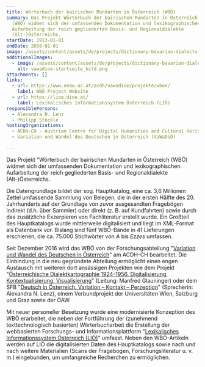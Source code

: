 ```yaml
---
title: Wörterbuch der bairischen Mundarten in Österreich (WBÖ)
summary: Das Projekt Wörterbuch der bairischen Mundarten in Österreich
  (WBÖ) widmet sich der umfassenden Dokumentation und lexikographischen
  Aufarbeitung der reich gegliederten Basis- und Regionaldialekte
  (Alt-)Österreichs.
startDate: 1913-01-01
endDate: 2038-01-01
image: /assets/content/assets/de/projects/dictionary-bavarian-dialects-austria-wboe/wboelogo_800px_transp2.png
additionalImages:
  - image: /assets/content/assets/de/projects/dictionary-bavarian-dialects-austria-wboe/additionalImages/vawadioe-startseite_bild.png
    alt: vawadioe-startseite_bild.png
attachments: []
links:
  - url: https://www.oeaw.ac.at/acdh/vawadioe/projekte/wboe/
    label: WBÖ Project Website
  - url: https://lioe.dioe.at/
    label: Lexikalisches Informationssystem Österreich (LIÖ)
responsiblePersons:
  - Alexandra N. Lenz
  - Philipp Stöckle
hostingOrganizations:
  - ACDH-CH - Austrian Centre for Digital Humanities and Cultural Heritage
  - Variation und Wandel des Deutschen in Österreich (VaWaDiÖ)

---
```

Das Projekt "Wörterbuch der bairischen Mundarten in Österreich (WBÖ) widmet sich der umfassenden Dokumentation und lexikographischen Aufarbeitung der reich gegliederten Basis- und Regionaldialekte (Alt-)Österreichs.

Die Datengrundlage bildet der sog. Hauptkatalog, eine ca. 3,6 Millionen Zettel umfassende Sammlung von Belegen, die in der ersten Hälfte des 20. Jahrhunderts auf der Grundlage von zuvor ausgesandten Fragebögen indirekt (d.h. über Sammler) oder direkt (z. B. auf Kundfahrten) sowie durch das zusätzliche Exzerpieren von Fachliteratur erstellt wurde. Ein Großteil des Hauptkatalogs wurde mittlerweile digitalisiert und liegt im XML-Format als Datenbank vor. Bislang sind fünf WBÖ-Bände in 41 Lieferungen erschienen, die ca. 75.000 Stichwörter von _A_ bis _Ezzes_ umfassen.

Seit Dezember 2016 wird das WBÖ von der Forschungsabteilung "[Variation und Wandel des Deutschen in Österreich](https://www.oeaw.ac.at/acdh/vawadioe/die-abteilung)" am ACDH-CH bearbeitet. Die Einbindung in die neu gegründete Abteilung ermöglicht einen engen Austausch mit weiteren dort ansässigen Projekten wie dem Projekt "[Österreichische Dialektkartographie 1924-1956. Digitalisierung, Kontextualisierung, Visualisierung](https://diauma.acdh.oeaw.ac.at/)" (Leitung: Manfred Glauninger) oder dem SFB "[Deutsch in Österreich. Variation – Kontakt – Perzeption](https://dioe.at/)" (Sprecherin: Alexandra N. Lenz), einem Verbundprojekt der Universitäten Wien, Salzburg und Graz sowie der ÖAW.

Mit neuer personeller Besetzung wurde eine modernisierte Konzeption des WBÖ erarbeitet, die neben der Fortführung der (zunehmend texttechnologisch basierten) Wörterbucharbeit die Erstellung der webbasierten Forschungs- und Informationsplattform "[Lexikalisches Informationssystem Österreich (LIÖ)](https://lioe.dioe.at/)" umfasst. Neben den WBÖ-Artikeln werden auf LIÖ die digitalisierten Daten des Hauptkatalogs sowie nach und nach weitere Materialien (Scans der Fragebogen, Forschungsliteratur u. v. m.) eingebunden, um umfangreiche Recherchen zu ermöglichen.
